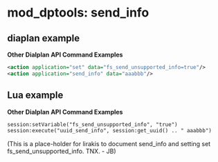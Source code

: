 
# mod_dptools: send_info 

## diaplan example

**Other Dialplan API Command Examples**
```xml
<action application="set" data="fs_send_unsupported_info=true"/>
<action application="send_info" data="aaabbb"/>
```
## Lua example

**Other Dialplan API Command Examples**
```xml
session:setVariable("fs_send_unsupported_info", "true")
session:execute("uuid_send_info", session:get_uuid() .. " aaabbb")
```

(This is a place-holder for lirakis to document send\_info and setting set fs\_send\_unsupported\_info. TNX. - JB)


